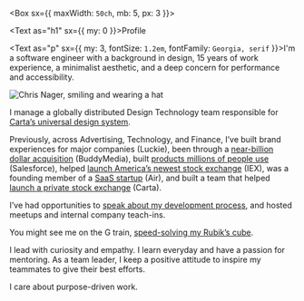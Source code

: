 



<Box sx={{ maxWidth: `50ch`, mb: 5, px: 3 }}>

<Text as="h1" sx={{ my: 0 }}>Profile</Text>

<Text as="p" sx={{ my: 3, fontSize: `1.2em`, fontFamily: `Georgia, serif` }}>I'm a software engineer with a background in design, 15 years of work experience, a minimalist aesthetic, and a deep concern for performance and accessibility.</Text>

![Chris Nager, smiling and wearing a hat](/images/profile/hat.jpg)

I manage a globally distributed Design Technology team responsible for [Carta’s universal design system].

Previously, across Advertising, Technology, and Finance, I’ve built brand experiences for major companies (Luckie), been through a [near-billion dollar acquisition] (BuddyMedia), built [products millions of people use] (Salesforce), helped [launch America’s newest stock exchange] (IEX), was a founding member of a [SaaS startup] (Air), and built a team that helped [launch a private stock exchange] (Carta).

I’ve had opportunities to [speak about my development process], and hosted meetups and internal company teach-ins.

You might see me on the G train, [speed-solving my Rubik’s cube].

I lead with curiosity and empathy. I learn everyday and have a passion for mentoring. As a team leader, I keep a positive attitude to inspire my teammates to give their best efforts.

I care about purpose-driven work.
</Box>

[Carta’s universal design system]: https://ink.carta.com
[near-billion dollar acquisition]: https://www.adweek.com/digital/salesforce-buys-buddy-media-689-million-140913/
[products millions of people use]: https://salesforce.com
[launch America’s newest stock exchange]: https://www.nytimes.com/2016/06/18/business/dealbook/iex-group-gains-approval-for-stock-exchange.html
[SaaS startup]: https://air.inc
[launch a private stock exchange]: https://web.archive.org/web/20220809012110/https://cartax.com/
[speed-solving my Rubik’s cube]: https://twitter.com/chrisnager/status/1344785192314138626
[Zephyr]: /zephyr
[speak about my development process]: /speaking
